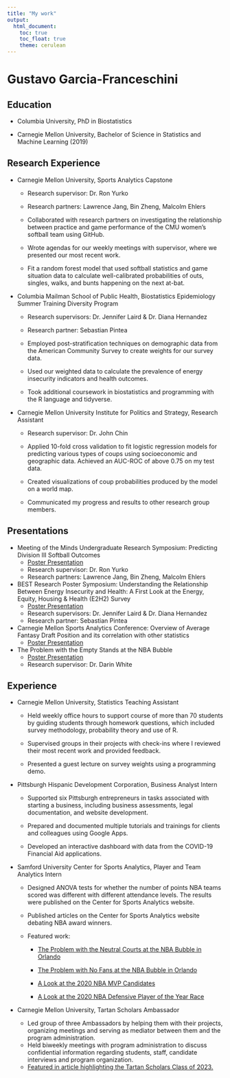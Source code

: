 ```yaml
---
title: "My work"
output: 
  html_document:
    toc: true
    toc_float: true
    theme: cerulean
---
```


# Gustavo Garcia-Franceschini

## Education

* Columbia University, PhD in Biostatistics


* Carnegie Mellon University, Bachelor of Science in Statistics and Machine Learning (2019)

## Research Experience

* Carnegie Mellon University, Sports Analytics Capstone

    * Research supervisor: Dr. Ron Yurko
    * Research partners: Lawrence Jang, Bin Zheng, Malcolm Ehlers

    *	Collaborated with research partners on investigating the relationship between practice and game performance of the CMU women’s softball team using GitHub.
    *	Wrote agendas for our weekly meetings with supervisor, where we presented our most recent work.
    *	Fit a random forest model that used softball statistics and game situation data to calculate well-calibrated probabilities of outs, singles, walks, and bunts happening on the next at-bat. 

* Columbia Mailman School of Public Health, Biostatistics Epidemiology Summer Training Diversity Program				  

    * Research supervisors: Dr. Jennifer Laird & Dr. Diana Hernandez
    * Research partner: Sebastian Pintea

    * Employed post-stratification techniques on demographic data from the American Community Survey to create weights for our survey data.
    
    *	Used our weighted data to calculate the prevalence of energy insecurity indicators and health outcomes.
    
    * Took additional coursework in biostatistics and programming with the R language and tidyverse.
    
* Carnegie Mellon University Institute for Politics and Strategy, Research Assistant						

    * Research supervisor: Dr. John Chin

    *	Applied 10-fold cross validation to fit logistic regression models for predicting various types of coups using socioeconomic and geographic data. Achieved an AUC-ROC of above 0.75 on my test data.
    
    *	Created visualizations of coup probabilities produced by the model on a world map.
    
    * Communicated my progress and results to other research group members.
    

##  Presentations


* Meeting of the Minds Undergraduate Research Symposium: Predicting Division III Softball Outcomes				
    * [Poster Presentation](https://www.stat.cmu.edu/capstoneresearch/493files/poster2.pdf)
    * Research supervisor: Dr. Ron Yurko
    * Research partners: Lawrence Jang, Bin Zheng, Malcolm Ehlers
    
* BEST Research Poster Symposium: Understanding the Relationship Between Energy Insecurity and Health: A First Look at the  Energy, Equity, Housing & Health (E2H2) Survey						       	 
    * [Poster Presentation](https://www.linkedin.com/in/gustavo-garcia-franceschini/overlay/1635505619944/single-media-viewer/?profileId=ACoAADAkStcB7Q6Tv-yOsJmSz0Tv9xcCHwLtiNk)
    * Research supervisors: Dr. Jennifer Laird & Dr. Diana Hernandez
    * Research partner: Sebastian Pintea
    
* Carnegie Mellon Sports Analytics Conference: Overview of Average Fantasy Draft Position and its correlation with other statistics
    * [Poster Presentation](https://www.linkedin.com/in/gustavo-garcia-franceschini/overlay/1635509471395/single-media-viewer/?profileId=ACoAADAkStcB7Q6Tv-yOsJmSz0Tv9xcCHwLtiNk)
    
* The Problem with the Empty Stands at the NBA Bubble
    * [Poster Presentation](https://www.samford.edu/sports-analytics/fans/2020/Center-Summer-Intern-Presents-Research-at-Prestigious-Carnegie-Mellon-Sports-Analytics-Conference)
    * Research supervisor: Dr. Darin White

## Experience

* Carnegie Mellon University, Statistics Teaching Assistant

    * Held weekly office hours to support course of more than 70 students by guiding students through homework questions, which included survey methodology, probability theory and use of R.
    
    * Supervised groups in their projects with check-ins where I reviewed their most recent work and provided feedback.
    * Presented a guest lecture on survey weights using a programming demo.
    
* Pittsburgh Hispanic Development Corporation, Business Analyst Intern	

    * Supported six Pittsburgh entrepreneurs in tasks associated with starting a business, including business assessments, legal documentation, and website development.
    
    * Prepared and documented multiple tutorials and trainings for clients and colleagues using Google Apps.
    
    * Developed an interactive dashboard with data from the COVID-19 Financial Aid applications.
    
* Samford University Center for Sports Analytics, Player and Team Analytics Intern

    * Designed ANOVA tests for whether the number of points NBA teams scored was different 
with different attendance levels. The results were published on the Center for Sports Analytics website.

    * Published articles on the Center for Sports Analytics website debating NBA award winners.
    
    * Featured work:
    
        * [The Problem with the Neutral Courts at the NBA Bubble in Orlando](https://www.samford.edu/sports-analytics/fans/2020/The-Problem-with-the-Neutral-Courts-at-the-NBA-Bubble-in-Orlando)
             
        * [The Problem with No Fans at the NBA Bubble in Orlando](https://www.samford.edu/sports-analytics/fans/2020/The-Problem-with-No-Fans-at-the-NBA-Bubble-in-Orlando)
        
        * [A Look at the 2020 NBA MVP Candidates](https://www.samford.edu/sports-analytics/fans/2020/A-Look-at-the-2020-NBA-MVP-Candidates)
        * [A Look at the 2020 NBA Defensive Player of the Year Race](https://www.samford.edu/sports-analytics/fans/2020/A-Look-at-the-2020-NBA-Defensive-Player-of-the-Year-Race)
        
* Carnegie Mellon University, Tartan Scholars Ambassador

    * Led group of three Ambassadors by helping them with their projects, organizing meetings and serving as mediator between them and the program administration.
    * Held biweekly meetings with program administration to discuss confidential information regarding students, staff, candidate interviews and program organization.
    * [Featured in article highlighting the Tartan Scholars Class of 2023.](https://www.cmu.edu/news/stories/archives/2023/may/tartan-scholars-program-graduates-its-first-cohort)
